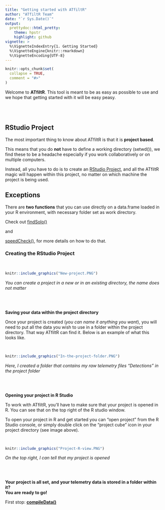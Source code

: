 ```yaml
---
title: "Getting started with ATfiltR"
author: "ATfiltR Team"
date: "`r Sys.Date()`"
output:
  prettydoc::html_pretty:
    theme: hpstr
    highlight: github
vignette: >
  %\VignetteIndexEntry{1. Getting Started}
  %\VignetteEngine{knitr::rmarkdown}
  %\VignetteEncoding{UTF-8}
---
```


```r
knitr::opts_chunk$set(
  collapse = TRUE,
  comment = "#>"
)
```

Welcome to **ATfiltR**. 
This tool is meant to be as easy as possible to use and we hope that getting started with it will be easy peasy.

<br />
<br />

## RStudio Project  
The most important thing to know about ATfiltR is that it is **project based**. 

This means that you do **not** have to define a working directory (setwd()), we find these to be a headache especially if you work collaboratively or on multiple computers.

Instead, all you have to do is to create an [RStudio Project](https://support.rstudio.com/hc/en-us/articles/200526207-Using-RStudio-Projects), and all the ATfiltR magic will happen within this project, no matter on which machine the project is being used.


## Exceptions  
There are **two functions** that you can use directly on a data.frame loaded in your R environment, with necessary folder set as work directory. 

Check out [findSolo()](findSolovignette.html)

and  

[speedCheck()](https://support.rstudio.com/hc/en-us/articles/200526207-Using-RStudio-Projects), for more details on how to do that.


### Creating the RStudio Project  
<br />
```r
knitr::include_graphics("New-project.PNG")
```  

*You can create a project in a new or in an existing directory, the name does not matter*

<br />
<br />

**Saving your data within the project directory**

Once your project is created (*you can name it anything you want*), you will need to put all the data you wish to use in a folder within the project directory. That way ATfiltR can find it. Below is an example of what this looks like.

<br />

```r
knitr::include_graphics("In-the-project-folder.PNG")
```  

*Here, I created a folder that contains my raw telemetry files "Detections" in the project folder*


<br />
<br />

**Opening your project in R Studio**

To work with ATfiltR, you'll have to make sure that your project is opened in R. You can see that on the top right of the R studio window. 

To open your project in R and get started you can "open project" from the R Studio console, or simply double click on the "project cube" icon in your project directory (see image above).

<br />
```r
knitr::include_graphics("Project-R-view.PNG")
```  

*On the top right, I can tell that my project is opened*

<br />
<br />

**Your project is all set, and your telemetry data is stored in a folder within it?**  
**You are ready to go!**

First stop: [**compileData()**](CompileDatavignette.html)

